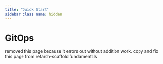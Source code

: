```yaml
---
title: "Quick Start"
sidebar_class_name: hidden
---
```


# GitOps

removed this page because it errors out without addition work. copy and fix this page from refarch-scaffold fundamentals
